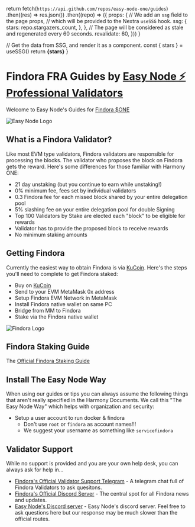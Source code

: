 
  return fetch(`https://api.github.com/repos/easy-node-one/guides`)
    .then((res) => res.json())
    .then((repo) => ({
      props: {
        // We add an `ssg` field to the page props,
        // which will be provided to the Nextra `useSSG` hook.
        ssg: {
          stars: repo.stargazers_count,
        },
      },
      // The page will be considered as stale and regenerated every 60 seconds.
      revalidate: 60,
    }))
}

  // Get the data from SSG, and render it as a component.
  const { stars } = useSSG()
  return <strong>{stars}</strong>
}

# Findora FRA Guides by [Easy Node ⚡ Professional Validators](https://easynode.one)
Welcome to Easy Node's Guides for [Findora $ONE](https://findora.com)

![Easy Node Logo](/easynode_weblogo.png)

## What is a Findora Validator?
Like most EVM type validators, Findora validators are responsible for processing the blocks. The validator who proposes the block on Findora gets the reward. Here's some differences for those familiar with Harmony ONE:
- 21 day unstaking (but you continue to earn while unstaking!)
- 0% minimum fee, fees set by individual validators
- 0.3 Findora fee for each missed block shared by your entire delegation pool
- 5% slashing fee on your entire delegation pool for double Signing
- Top 100 Validators by Stake are elected each "block" to be eligible for rewards
- Validator has to provide the proposed block to receive rewards
- No minimum staking amounts


## Getting Findora
Currently the easiest way to obtain Findora is via [KuCoin](https://www.kucoin.com/ucenter/signup?rcode=rJSJQQV). Here's the steps you'll need to complete to get Findora staked:
- Buy on [KuCoin](https://www.kucoin.com/ucenter/signup?rcode=rJSJQQV)
- Send to your EVM MetaMask 0x address
- Setup Findora EVM Network in MetaMask
- Install Findora native wallet on same PC
- Bridge from MM to Findora 
- Stake via the Findora native wallet

![Findora Logo](/findora-logo.jpg)

## Findora Staking Guide
The [Official Findora Staking Guide](https://wiki.dev.findora.org/docs/guides/staking-user-guide)

## Install The Easy Node Way
When using our guides or tips you can always assume the following things that aren't really specified in the Harmony Documents. We call this "The Easy Node Way" which helps with organization and security:

-  Setup a user account to run docker & findora
    -  Don't use `root` or `findora` as account names!!!
    -  We suggest your username as something like `servicefindora`

## Validator Support
While no support is provided and you are your own help desk, you can always ask for help in...
- [Findora's Official Validator Support Telegram](https://t.me/findora_validators) - A telegram chat full of Findora Validators to ask quesitons.
- [Findora's Official Discord Server](https://discord.gg/U7KvSuWNCj) - The central spot for all Findora news and updates.
- [Easy Node's Discord server](https://discord.gg/Rcz5T6D9CV) - Easy Node's discord server. Feel free to ask questions here but our response may be much slower than the official routes.
